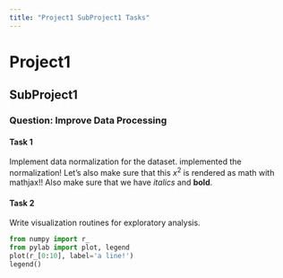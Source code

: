 ```yaml
---
title: "Project1 SubProject1 Tasks"
---
```


# Project1

## SubProject1

### Question: Improve Data Processing

#### Task 1 {#task:1}

Implement data normalization for the dataset.
<obs author="JMF" date="1/8/25 4:17pm">implemented the normalization!</obs>
Let's also make sure that this $x^2$ is rendered as math with mathjax!!
Also make sure that we have *italics* and **bold**.

#### Task 2 {#task:2}

Write visualization routines for exploratory analysis.
```python
from numpy import r_
from pylab import plot, legend
plot(r_[0:10], label='a line!')
legend()
```
